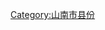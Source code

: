 {{Catnav|頁面分類|...|中国县份|中国各省县份|西藏县份|山南地区县份}}
{{Catnav|頁面分類|...|中国各省行政区划|西藏行政区划|西藏地市|山南地区|山南地区县份}}
{{catmore|扎囊县|西藏自治区扎囊县}}

[[Category:山南市县份|Category:山南市县份]]